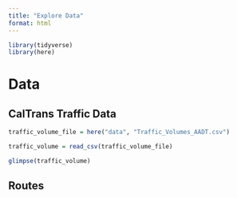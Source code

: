 ```yaml
---
title: "Explore Data"
format: html
---
```




```r
library(tidyverse)
library(here)
```

# Data
## CalTrans Traffic Data

```r
traffic_volume_file = here("data", "Traffic_Volumes_AADT.csv")

traffic_volume = read_csv(traffic_volume_file)

```

```r
glimpse(traffic_volume)
```
## Routes 

```r

```

